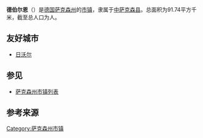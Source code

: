 {{noteTA|G1=德国地名|G2=Landkreis|G3=单位}}
{{Infobox Germany municipality
|district = [[中萨克森县|中萨克森县]]
| footnotes = 资料最后更新：{{date|2021-06-28|iso}}
}}
'''德伯尔恩'''（{{lang-de|Döbeln}}）是[[德国|德国]][[萨克森州|萨克森州]]的[[市镇_(德国)|市镇]]，隶属于[[中萨克森县|中萨克森县]]。总面积为91.74平方千米，截至{{wikidata|qualifier|P1082|P585}}总人口为{{wikidata|property|normal+|P1082}}人。

==友好城市==
* {{FRA}} [[日沃尔|日沃尔]]

== 参见 ==
*[[萨克森州市镇列表|萨克森州市镇列表]]

== 参考来源 ==
{{reflist}}

{{中萨克森县行政区划}}
{{Authority control}}
{{DEFAULTSORT:Döbeln}}
[[Category:萨克森州市镇|Category:萨克森州市镇]]